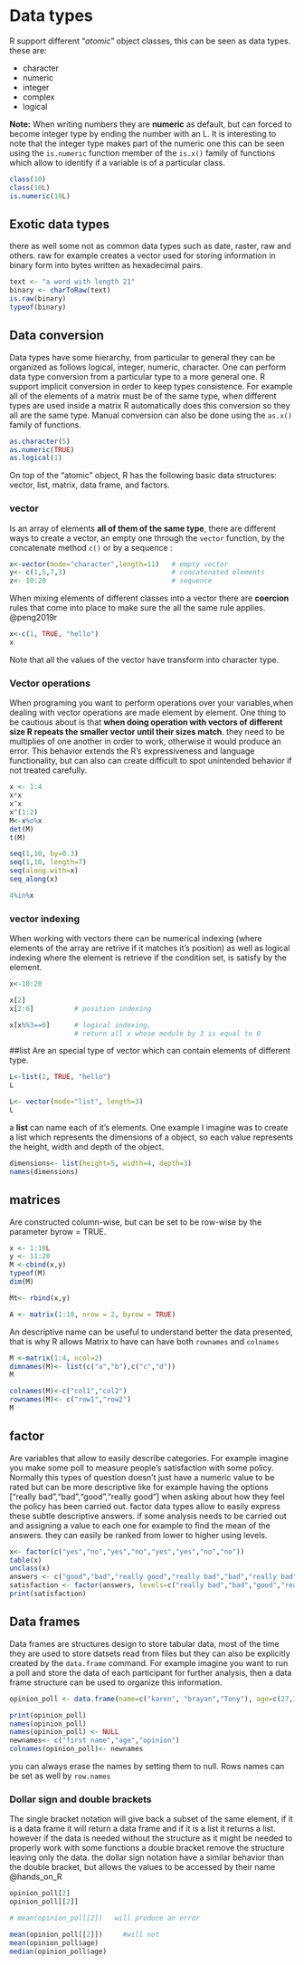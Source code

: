 #  Data types

R support different "_atomic_"  object classes, this can be seen as data types. these are:

* character 
* numeric
* integer
* complex
* logical

__Note:__ When writing numbers they are __numeric__ as default, but can forced to become integer type by ending the number with an L. It is interesting to note that the integer type makes part of the numeric one this can be seen using  the ```is.numeric``` function member of the ```is.x()``` family of functions which allow to identify if a variable is of a particular class.
```{r}
class(10)
class(10L)
is.numeric(10L)

```

## Exotic data types
there as well some not as common data types such as date, raster, raw and others. raw for example creates a vector used for storing information in binary form into bytes written as hexadecimal pairs. 

```{r}
text <- "a word with length 21"
binary <- charToRaw(text)
is.raw(binary)
typeof(binary)

```


## Data conversion 

Data types have some hierarchy, from particular to general they can be organized as follows logical, integer, numeric, character. One can perform data type conversion from a particular type to a more general one. R support implicit conversion in order to keep types consistence. For example all of the elements of a matrix must be of the same type, when different types are used inside a matrix R automatically does this conversion so they all are the same type. Manual conversion can also be done using the ```as.x()```  family of functions.

```{r}

as.character(5)
as.numeric(TRUE)
as.logical(1)

```

On top of the "atomic"  object, R has the following basic data structures: vector, list, matrix, data frame, and factors. 

### vector
Is an array of elements __all of them of the same type__, there are different ways to create a vector, an empty one through the ```vector``` function,  by the concatenate method ```c()``` or by a sequence : 

```{r}
x<-vector(mode="character",length=11)   # empty vector  
y<- c(1,5,7,3)                          # concatenated elements
z<- 10:20                               # sequence

```

When mixing elements of different classes into a vector there are __coercion__ rules that come into place to make sure the all the same rule applies. @peng2019r

```{r}
x<-c(1, TRUE, "hello")
x
```
Note that all the values of the vector have transform into character type.

### Vector operations
When programing you want to perform operations over your variables,when dealing with vector operations are made element by element. One thing to be cautious about is that __when doing operation with vectors of different size R repeats the smaller vector until their sizes match__. they need to be multiplies of one another in order to work, otherwise it would produce an error. This behavior extends the R's expressiveness and language functionality, but can also can create difficult to spot unintended behavior if not treated carefully. 

```{r eval=FALSE}
x <- 1:4
x*x
x^x
x^(1:2)
M<-x%o%x
det(M)
t(M)

seq(1,10, by=0.3)
seq(1,10, length=7)
seq(along.with=x)
seq_along(x)

4%in%x

```

### vector indexing 
When working with vectors there can be numerical indexing (where elements of the array are retrive if it matches it's position) as well as logical indexing where the element is retrieve if the condition set, is satisfy by the element.
```{r}
x<-10:20

x[2]
x[2:6]          # position indexing

x[x%%3==0]      # logical indexing, 
                # return all x whose module by 3 is equal to 0
```


##list
Are an special type of vector which can contain elements of different type.

```{r}

L<-list(1, TRUE, "hello")
L

L<- vector(mode="list", length=3)
L
```

a __list__ can name each of it's elements. One example I imagine was to create a list which represents the dimensions of a object, so each value represents the height, width and depth of the object.
```{r }
dimensions<- list(height=5, width=4, depth=3)
names(dimensions)
```


## matrices
Are constructed column-wise, but can be set to be row-wise by the parameter byrow = TRUE.

```{r  eval=FALSE}

x <- 1:10L
y <- 11:20
M <-cbind(x,y)
typeof(M)
dim(M)

Mt<- rbind(x,y)

A <- matrix(1:10, nrow = 2, byrow = TRUE)

```

An descriptive name can be useful to understand better the data presented, that is why R allows Matrix to have can have both ```rownames``` and ```colnames```

```{r}
M <-matrix(1:4, ncol=2)
dimnames(M)<- list(c("a","b"),c("c","d"))
M

colnames(M)<-c("col1","col2")
rownames(M)<- c("row1","row2")
M

```


## factor
Are variables that allow to easily describe categories. For example imagine you make some poll to measure people's satisfaction with some policy. Normally this types of question doesn't just have a numeric value to be rated but can be more descriptive like for example having the options ["really bad","bad","good","really good"] when  asking about how they feel the policy has been carried out. factor data types allow to easily express these subtle descriptive answers. if some analysis needs to be carried out and assigning a value to each one for example to find the mean of the answers. they can easily be ranked from lower to higher using levels. 

```{r}
x<- factor(c("yes","no","yes","no","yes","yes","no","no"))
table(x)
unclass(x)
answers <- c("good","bad","really good","really bad","bad","really bad","good")
satisfaction <- factor(answers, levels=c("really bad","bad","good","really good"))
print(satisfaction)
```


## Data frames
Data frames are structures design to store tabular data, most of the time they are used to store datsets read from files but they can also be explicitly created by the ```data.frame``` command. For example imagine you want to run a poll and store the data of each participant for further analysis, then a data frame structure can be used to organize this information. 

```{r}
opinion_poll <- data.frame(name=c("karen", "brayan","Tony"), age=c(27,36,38),opinion=c("agree","disagree","agree"))

print(opinion_poll)
names(opinion_poll)
names(opinion_poll) <- NULL
newnames<- c("first name","age","opinion")
colnames(opinion_poll)<- newnames

```

 you can always erase the names by setting them to null. Rows names can be set as well by ```row.names```
 
### Dollar sign and double brackets 
The single bracket notation will give back a subset of the same element, if it is a data frame it will return a data frame and if it is a list it returns a list. however if the data is needed without the structure as it might be needed to properly work with some functions a double bracket remove the structure leaving only the data. the dollar sign notation have a similar behavior than the double bracket, but allows the values to be accessed by their name  @hands_on_R


```{r}
opinion_poll[2]
opinion_poll[[2]]

# mean(opinion_poll[2])   will produce an error

mean(opinion_poll[[2]])     #will not 
mean(opinion_poll$age)
median(opinion_poll$age)
```

 

